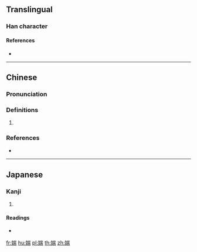 ==Translingual==

===Han character===
{{Han char|rn=38|rad=女|as=09|sn=12|four=42427|canj=VUMB|ids=⿰女耑}}

====References====
* {{Han ref|kx=0266.310|dkj=06492|hdz=21066.060|uh=5A8F|ud=23183|bh=D8CD|bd=55501}}

----

==Chinese==
{{zh-forms}}

===Pronunciation===
{{zh-pron
|m=duān
|c=dyun1
|cat=
}}

===Definitions===
{{zh-hanzi}}

# {{n-g|Used in ancient female personal names.}}

===References===
* {{R:twedu|C02230}}

----

==Japanese==

===Kanji===
{{ja-kanji|grade=|rs=女09}}

# {{defn|lang=ja|sort=女09}}

====Readings====
* {{ja-readings|on=[[たん]] (tan)|kun=}}

[[fr:媏]]
[[hu:媏]]
[[pl:媏]]
[[th:媏]]
[[zh:媏]]